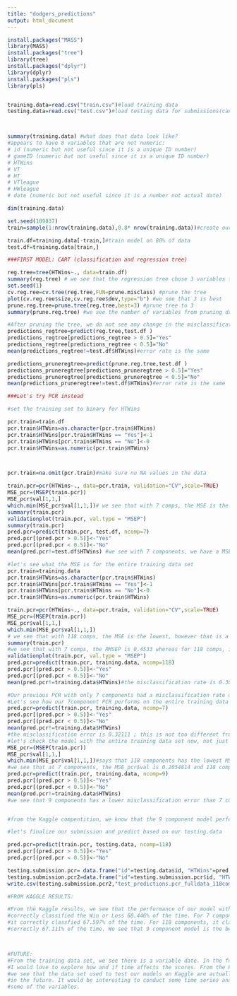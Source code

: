 ```yaml
---
title: "dodgers_predictions"
output: html_document
---
```



```r

install.packages("MASS")
library(MASS)
install.packages("tree")
library(tree)
install.packages("dplyr")
library(dplyr)
install.packages("pls")
library(pls)


training.data=read.csv("train.csv")#load training data
testing.data=read.csv("test.csv")#load testing data for submissions(can not be used to test model, only kaggle output will tell success)



summary(training.data) #what does that data look like?
#appears to have 8 variables that are not numeric:
# id (numeric but not useful since it is a unique ID number)
# gameID (numeric but not useful since it is a unique ID number)
# HTWins
# VT
# HT
# VTleague
# HWleague
# date (numeric but not useful since it is a number not actual date)

dim(training.data)

set.seed(109837)
train=sample(1:nrow(training.data),0.8* nrow(training.data))#create our training and validation sets

train.df=training.data[-train,]#train model on 80% of data
test.df=training.data[train,]

###FIRST MODEL: CART (classification and regression tree)

reg.tree=tree(HTWins~., data=train.df)
summary(reg.tree) # we see that the regression tree chose 3 variables to use: "VT.OS3.plmin" "VT.S1.plmin"  "VT.S2.plmin" 
set.seed(1)
cv.reg.ree=cv.tree(reg.tree,FUN=prune.misclass) #prune the tree
plot(cv.reg.ree$size,cv.reg.ree$dev,type="b") #we see that 3 is best
prune.reg.tree=prune.tree(reg.tree,best=3) #prune tree to 3
summary(prune.reg.tree) #we see the number of variables from pruning drops from 3 to 2, only "VT.OS3.plmin" "VT.S1.plmin" are used in the pruned tree construction

#After pruning the tree, we do not see any change in the misclassification error
predictions_regtree=predict(reg.tree,test.df )
predictions_regtree[predictions_regtree > 0.5]="Yes"
predictions_regtree[predictions_regtree < 0.5]="No"
mean(predictions_regtree!=test.df$HTWins)#error rate is the same

predictions_pruneregtree=predict(prune.reg.tree,test.df )
predictions_pruneregtree[predictions_pruneregtree > 0.5]="Yes"
predictions_pruneregtree[predictions_pruneregtree < 0.5]="No"
mean(predictions_pruneregtree!=test.df$HTWins)#error rate is the same

###Let's try PCR instead

#set the training set to binary for HTWins

pcr.train=train.df
pcr.train$HTWins=as.character(pcr.train$HTWins)
pcr.train$HTWins[pcr.train$HTWins == "Yes"]<-1
pcr.train$HTWins[pcr.train$HTWins == "No"]<-0
pcr.train$HTWins=as.numeric(pcr.train$HTWins)



pcr.train=na.omit(pcr.train)#make sure no NA values in the data

train.pcr=pcr(HTWins~., data=pcr.train, validation="CV",scale=TRUE)
MSE_pcr=(MSEP(train.pcr))
MSE_pcr$val[1,1,]
which.min(MSE_pcr$val[1,1,])# we see that with 7 comps, the MSE is the lowest
summary(train.pcr)
validationplot(train.pcr, val.type = "MSEP")
summary(train.pcr)
pred.pcr=predict(train.pcr, test.df, ncomp=7)
pred.pcr[(pred.pcr > 0.5)]<-"Yes"
pred.pcr[(pred.pcr < 0.5)]<-"No"
mean(pred.pcr!=test.df$HTWins) #we see with 7 components, we have a MSE of 0.324 which is much lower than the regression tree

#let's see what the MSE is for the entire training data set
pcr.train=training.data
pcr.train$HTWins=as.character(pcr.train$HTWins)
pcr.train$HTWins[pcr.train$HTWins == "Yes"]<-1
pcr.train$HTWins[pcr.train$HTWins == "No"]<-0
pcr.train$HTWins=as.numeric(pcr.train$HTWins)

train.pcr=pcr(HTWins~., data=pcr.train, validation="CV",scale=TRUE)
MSE_pcr=(MSEP(train.pcr))
MSE_pcr$val[1,1,]
which.min(MSE_pcr$val[1,1,])
# we see that with 118 comps, the MSE is the lowest, however that is a significantly larger amount of components, let's take a deeper look with the summary
summary(train.pcr)
#we see that with 7 comps, the RMSEP is 0.4533 whereas for 118 comps, it is 0.4523. This is a difference of 0.0010. Not very different for an addition of over 100+ components. Possibly could be overfitting.
validationplot(train.pcr, val.type = "MSEP")
pred.pcr=predict(train.pcr, training.data, ncomp=118)
pred.pcr[(pred.pcr > 0.5)]<-"Yes"
pred.pcr[(pred.pcr < 0.5)]<-"No"
mean(pred.pcr!=training.data$HTWins)#the misclassification rate is 0.3093 for PCR with 118 components. 

#Our previous PCR with only 7 components had a misclassification rate of 0.324(on the testing data frame)
#Let's see how our 7component PCR performs on the entire training data set. 
pred.pcr=predict(train.pcr, training.data, ncomp=7)
pred.pcr[(pred.pcr > 0.5)]<-"Yes"
pred.pcr[(pred.pcr < 0.5)]<-"No"
mean(pred.pcr!=training.data$HTWins)
#the misclassification error is 0.32111 ; this is not too different from out 118 component model. To avoid overfitting,  lower components appears to be the best
#let's check the model with the entire training data set now, not just the 80% training data set
MSE_pcr=(MSEP(train.pcr))
MSE_pcr$val[1,1,]
which.min(MSE_pcr$val[1,1,])#says that 118 components has the lowest MSE, however let's look at 7 components and see if the difference in MSE is worth the complexity of the model
#we see that at 7 components, the MSE_pcr$val is 0.2054814 and 118 components is 0.2048. This is a very small difference-let's go with the smaller model. After an even closer look, we see that 9 components is actually smaller than 7 components, before going up again at 10 components. Let's predict now with 9 components and compare it to 7.
pred.pcr=predict(train.pcr, training.data, ncomp=9)
pred.pcr[(pred.pcr > 0.5)]<-"Yes"
pred.pcr[(pred.pcr < 0.5)]<-"No"
mean(pred.pcr!=training.data$HTWins)
#we see that 9 components has a lower misclassification error than 7 components. 9 components may actually be a better model. Let's submit this to kaggle


#from the Kaggle compentition, we know that the 9 component model performed the best out of the 3 models(7, 9 and 118 components). 

#let's finalize our submission and predict based on our testing.data 

pred.pcr=predict(train.pcr, testing.data, ncomp=118)
pred.pcr[(pred.pcr > 0.5)]<-"Yes"
pred.pcr[(pred.pcr < 0.5)]<-"No"

testing.submission.pcr= data.frame("id"=testing.data$id, "HTWins"=pred.pcr)
testing.submission.pcr2=data.frame("id"=testing.submission.pcr$id, "HTWins"=testing.submission.pcr$HTWins.118.comps)
write.csv(testing.submission.pcr2,"test_predictions.pcr_fulldata_118comps.csv",row.names = FALSE)

#FROM KAGGLE RESULTS:

#From the Kaggle results, we see that the performance of our model with 9 comps 
#correctly classified the Win or Loss 68.446% of the time. For 7 components, 
#it correctly classfied 67.597% of the time. For 118 components, it classified
#correctly 67.111% of the time. We see that 9 component model is the best.



#FUTURE:
#From the training data set, we see there is a variable date. In the future
#I would love to explore how and if time affects the scores. From the Kaggle testing data
#we see that the data set used to test our models on Kaggle are actually observations 
#in the future. It would be interesting to conduct some time series analysis on 
#some of the variables. 


```
